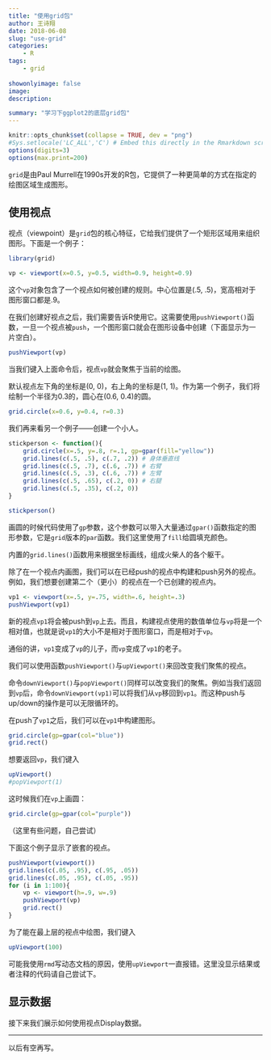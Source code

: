 ---
title: "使用grid包"
author: 王诗翔
date: 2018-06-08
slug: "use-grid"
categories: 
    - R
tags:
    - grid
    
showonlyimage: false
image: 
description: 

summary: "学习下ggplot2的底层grid包"
---


```{r setup, include=FALSE}
knitr::opts_chunk$set(collapse = TRUE, dev = "png")
#Sys.setlocale('LC_ALL','C') # Embed this directly in the Rmarkdown script that contains the Chinese character comment
options(digits=3)
options(max.print=200)
```

`grid`是由Paul Murrell在1990s开发的R包，它提供了一种更简单的方式在指定的绘图区域生成图形。

## 使用视点

视点（viewpoint）是`grid`包的核心特征，它给我们提供了一个矩形区域用来组织图形。下面是一个例子：

```{r}
library(grid)

vp <- viewport(x=0.5, y=0.5, width=0.9, height=0.9)
```

这个`vp`对象包含了一个视点如何被创建的规则。中心位置是(.5, .5)，宽高相对于图形窗口都是.9。

在我们创建好视点之后，我们需要告诉R使用它。这需要使用`pushViewport()`函数，一旦一个视点被`push`，一个图形窗口就会在图形设备中创建（下面显示为一片空白）。

```{r}
pushViewport(vp)
```

当我们键入上面命令后，视点`vp`就会聚焦于当前的绘图。

默认视点左下角的坐标是(0, 0)，右上角的坐标是(1, 1)。作为第一个例子，我们将绘制一个半径为0.3的，圆心在(0.6, 0.4)的圆。

```{r, fig.cap="画个圆"}
grid.circle(x=0.6, y=0.4, r=0.3)
```

我们再来看另一个例子——创建一个小人。

```{r, fig.cap="火柴人"}
stickperson <- function(){
    grid.circle(x=.5, y=.8, r=.1, gp=gpar(fill="yellow"))
    grid.lines(c(.5, .5), c(.7, .2)) # 身体垂直线
    grid.lines(c(.5, .7), c(.6, .7)) # 右臂
    grid.lines(c(.5, .3), c(.6, .7)) # 左臂
    grid.lines(c(.5, .65), c(.2, 0)) # 右腿
    grid.lines(c(.5, .35), c(.2, 0))
}

stickperson()
```

画圆的时候代码使用了`gp`参数，这个参数可以带入大量通过`gpar()`函数指定的图形参数，它是`grid`版本的`par`函数。我们这里使用了`fill`给圆填充颜色。

内置的`grid.lines()`函数用来根据坐标画线，组成火柴人的各个躯干。

除了在一个视点内画图，我们可以在已经push的视点中构建和push另外的视点。例如，我们想要创建第二个（更小）的视点在一个已创建的视点内。

```{r}
vp1 <- viewport(x=.5, y=.75, width=.6, height=.3)
pushViewport(vp1)

```

新的视点`vp1`将会被push到`vp`上去。而且，构建视点使用的数值单位与`vp`将是一个相对值，也就是说`vp1`的大小不是相对于图形窗口，而是相对于`vp`。

通俗的讲，`vp1`变成了`vp`的儿子，而`vp`变成了`vp1`的老子。

我们可以使用函数`pushViewport()`与`upViewport()`来回改变我们聚焦的视点。

命令`downViewport()`与`popViewport()`同样可以改变我们的聚焦。例如当我们返回到`vp`后，命令`downViewport(vp1)`可以将我们从`vp`移回到`vp1`。而这种push与up/down的操作是可以无限循环的。

在push了`vp1`之后，我们可以在`vp1`中构建图形。

```{r}
grid.circle(gp=gpar(col="blue"))
grid.rect()
```

想要返回`vp`，我们键入

```{r, eval=FALSE}
upViewport()
#popViewport(1)
```
这时候我们在`vp`上画圆：

```{r}
grid.circle(gp=gpar(col="purple"))
```

（这里有些问题，自己尝试）

下面这个例子显示了嵌套的视点。

```{r}
pushViewport(viewport())
grid.lines(c(.05, .95), c(.95, .05))
grid.lines(c(.05, .95), c(.05, .95))
for (i in 1:100){
    vp <- viewport(h=.9, w=.9)
    pushViewport(vp)
    grid.rect()
}
```

为了能在最上层的视点中绘图，我们键入

```{r, eval=FALSE}
upViewport(100)
```

可能我使用`rmd`写动态文档的原因，使用`upViewport`一直报错。这里没显示结果或者注释的代码请自己尝试下。

## 显示数据

接下来我们展示如何使用视点Display数据。

***

以后有空再写。
